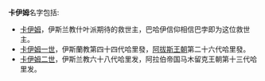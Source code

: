 '''卡伊姆'''名字包括:
* [[卡伊姆|卡伊姆]]，伊斯兰教什叶派期待的救世主，巴哈伊信仰相信巴孛即为这位救世主。
* [[卡伊姆一世|卡伊姆一世]]，伊斯蘭教第四十四代哈里發，[[阿拔斯王朝|阿拔斯王朝]]第二十六代哈里發。
* [[卡伊姆二世|卡伊姆二世]]，伊斯兰教六十八代哈里发，阿拉伯帝国马木留克王朝第十三代哈里发。

{{Disambig|cat=三字译名消歧义}}